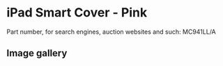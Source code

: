 
# iPad Smart Cover - Pink

Part number, for search engines, auction websites and such: MC941LL/A

## Image gallery

<div style={{ width: "768px" }}>
  <GalleryComponent
    images={[
      {
        original: "/everysource/MC941.webp",
        thumbnail: "/everypreview/MC941.webp",
      },
      {
        original: "/everysource/MC941_AV1_BLACK.webp",
        thumbnail: "/everypreview/MC941_AV1_BLACK.webp",
      },
      {
        original: "/everysource/MC941_AV1_WHITE.webp",
        thumbnail: "/everypreview/MC941_AV1_WHITE.webp",
      },
      {
        original: "/everysource/MC941_AV2_BLACK.webp",
        thumbnail: "/everypreview/MC941_AV2_BLACK.webp",
      },
      {
        original: "/everysource/MC941_AV2_WHITE.webp",
        thumbnail: "/everypreview/MC941_AV2_WHITE.webp",
      },
      {
        original: "/everysource/MC941_AV3_BLACK.webp",
        thumbnail: "/everypreview/MC941_AV3_BLACK.webp",
      },
      {
        original: "/everysource/MC941_AV3_WHITE.webp",
        thumbnail: "/everypreview/MC941_AV3_WHITE.webp",
      },
      {
        original: "/everysource/MC941_AV4_BLACK.webp",
        thumbnail: "/everypreview/MC941_AV4_BLACK.webp",
      },
      {
        original: "/everysource/MC941_AV4_WHITE.webp",
        thumbnail: "/everypreview/MC941_AV4_WHITE.webp",
      },
      {
        original: "/everysource/MC941_AV5.webp",
        thumbnail: "/everypreview/MC941_AV5.webp",
      }
    ]}
  />
</div>